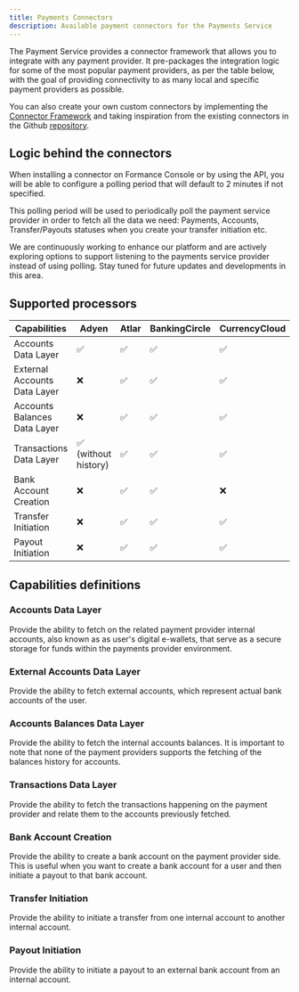 ```yaml
---
title: Payments Connectors
description: Available payment connectors for the Payments Service
---
```


The Payment Service provides a connector framework that allows you to integrate
with any payment provider. It pre-packages the integration logic for some of
the most popular payment providers, as per the table below, with the goal of
providing connectivity to as many local and specific payment providers as
possible.

You can also create your own custom connectors by implementing the
[Connector Framework](./framework.mdx) and taking inspiration
from the existing connectors in the Github
[repository](https://github.com/formancehq/stack/tree/main/components/payments/internal/app/connectors).

## Logic behind the connectors

When installing a connector on Formance Console or by using the API, you will be
able to configure a polling period that will default to 2 minutes if not
specified.

This polling period will be used to periodically poll the payment service
provider in order to fetch all the data we need: Payments, Accounts,
Transfer/Payouts statuses when you create your transfer initiation etc.

We are continuously working to enhance our platform and are actively exploring
options to support listening to the payments service provider instead of using
polling. Stay tuned for future updates and developments in this area.

## Supported processors

| Capabilities                 | Adyen                | Atlar | BankingCircle | CurrencyCloud | Mangopay | Modulr | Moneycorp | Stripe | Wise |
| ---------------------------- | -------------------- | ----- | ------------- | ------------- | -------- | ------ | --------- | ------ | ---- |
| Accounts Data Layer          | ✅                   | ✅    | ✅            | ✅            | ✅       | ✅     | ✅        | ✅     | ✅   |
| External Accounts Data Layer | ❌                   | ✅    | ✅            | ✅            | ✅       | ✅     | ✅        | ✅     | ✅   |
| Accounts Balances Data Layer | ❌                   | ✅    | ✅            | ✅            | ✅       | ✅     | ✅        | ✅     | ✅   |
| Transactions Data Layer      | ✅ (without history) | ✅    | ✅            | ✅            | ✅       | ✅     | ✅        | ✅     | ✅   |
| Bank Account Creation        | ❌                   | ✅    | ✅            | ❌            | ✅       | ❌     | ❌        | ❌     | ❌   |
| Transfer Initiation          | ❌                   | ✅    | ✅            | ✅            | ✅       | ✅     | ✅        | ✅     | ✅   |
| Payout Initiation            | ❌                   | ✅    | ✅            | ✅            | ✅       | ✅     | ✅        | ✅     | ✅   |

## Capabilities definitions

### Accounts Data Layer

Provide the ability to fetch on the related payment provider internal accounts,
also known as as user's digital e-wallets, that serve as a secure storage for
funds within the payments provider environment.

### External Accounts Data Layer

Provide the ability to fetch external accounts, which represent actual bank
accounts of the user.

### Accounts Balances Data Layer

Provide the ability to fetch the internal accounts balances. It is important to
note that none of the payment providers supports the fetching of the balances
history for accounts.

### Transactions Data Layer

Provide the ability to fetch the transactions happening on the payment provider
and relate them to the accounts previously fetched.

### Bank Account Creation

Provide the ability to create a bank account on the payment provider side. This
is useful when you want to create a bank account for a user and then initiate
a payout to that bank account.

### Transfer Initiation

Provide the ability to initiate a transfer from one internal account to another
internal account.

### Payout Initiation

Provide the ability to initiate a payout to an external bank account from an
internal account.